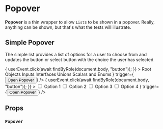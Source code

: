 
<Meta title="Components/Popover" component={Popover} />

# Popover

**Popover** is a thin wrapper to allow `List`s to be shown in a popover. Really, anything can be shown, but that's what the tests will illustrate.

## Simple Popover

The simple list provides a list of options for a user to choose from and updates the button or select button with the choice the user has selected.

<Canvas>
  <Story name="basic">
    <PerformUserInteraction
      callback={async () => {
        userEvent.click(await findByRole(document.body, "button"));
      }}
    >
      <Popover
        popperOptions={{ strategy: "fixed" }}
        placement="bottom-start"
        content={
          <List>
            <ListItem>Root</ListItem>
            <ListItem selected>Objects</ListItem>
            <ListItem>Inputs</ListItem>
            <ListItem>Interfaces</ListItem>
            <ListItem>Unions</ListItem>
            <ListItem>Scalars and Enums</ListItem>
          </List>
        }
        trigger={<Button>Open Popover</Button>}
      />
    </PerformUserInteraction>
  </Story>
  <Story name="interactive">
    <PerformUserInteraction
      callback={async () => {
        userEvent.click(await findByRole(document.body, "button"));
      }}
    >
      <Popover
        popperOptions={{ strategy: "fixed" }}
        placement="bottom-start"
        interactive
        content={
          <List>
            <ListItem>
              <label style={{ display: "flex", alignItems: "stretch" }}>
                <input id="option1" type="checkbox" />
                <span style={{ marginLeft: "1rem" }}>Option 1</span>
              </label>
            </ListItem>
            <ListItem>
              <label style={{ display: "flex", alignItems: "stretch" }}>
                <input id="option2" type="checkbox" />
                <span style={{ marginLeft: "1rem" }}>Option 2</span>
              </label>
            </ListItem>
            <ListItem>
              <label style={{ display: "flex", alignItems: "stretch" }}>
                <input id="option3" type="checkbox" />
                <span style={{ marginLeft: "1rem" }}>Option 3</span>
              </label>
            </ListItem>
            <ListItem>
              <label style={{ display: "flex", alignItems: "stretch" }}>
                <input id="option4" type="checkbox" />
                <span style={{ marginLeft: "1rem" }}>Option 4</span>
              </label>
            </ListItem>
          </List>
        }
        trigger={<Button>Open Popover</Button>}
      />
    </PerformUserInteraction>
  </Story>
</Canvas>

## Props

### `Popover`

<ArgsTable of={Popover} />
